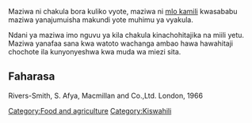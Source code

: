 Maziwa ni chakula bora kuliko vyote, maziwa ni [[mlo kamili]] kwasababu maziwa yanajumuisha makundi yote muhimu ya vyakula.

Ndani ya maziwa imo nguvu ya kila chakula kinachohitajika na miili yetu. Maziwa yanafaa sana kwa watoto wachanga ambao hawa hawahitaji chochote ila kunyonyeshwa kwa muda wa miezi sita.

==Faharasa==
Rivers-Smith, S. Afya, Macmillan and Co.,Ltd. London, 1966

[[Category:Food and agriculture]]
[[Category:Kiswahili]]